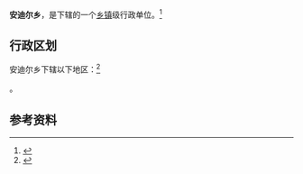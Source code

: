{{中国乡级行政区|65/32/27/204/000}}

'''安迪尔乡'''，是{{PRC admin/fullname|65/32/27/204/000|3}}下辖的一个[[乡镇|乡镇]]级行政单位。<ref>{{PRC admin/ref sgc|{{PRC admin/parent|65/32/27/204/000}}}}</ref>

== 行政区划 ==

安迪尔乡下辖以下地区：<ref>{{PRC admin/ref sgc|65/32/27/204/000}}</ref>

{{PRC admin/children|65/32/27/204/000}}。

== 参考资料 ==

{{reflist}}

{{行政区划小作品}}
{{PRC admin/navcat|65/32/27/204/000}}